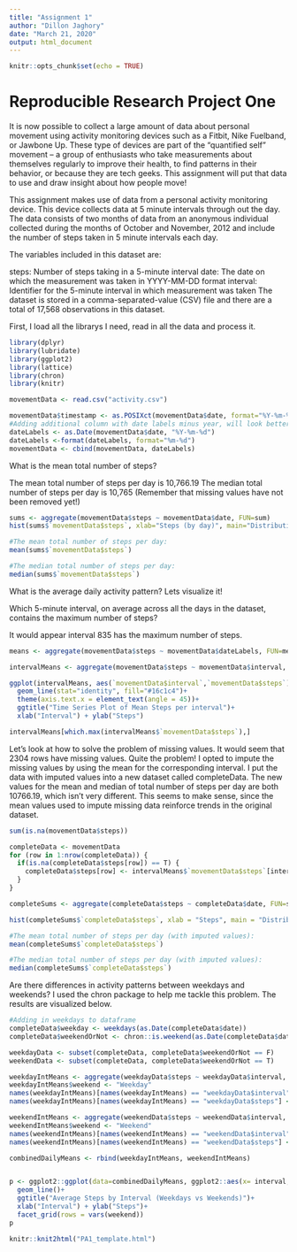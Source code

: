 ```yaml
---
title: "Assignment 1"
author: "Dillon Jaghory"
date: "March 21, 2020"
output: html_document
---
```


```r
knitr::opts_chunk$set(echo = TRUE)
```

Reproducible Research Project One
=====================================================

It is now possible to collect a large amount of data about personal movement using activity monitoring devices such as a Fitbit, Nike Fuelband, or Jawbone Up. These type of devices are part of the “quantified self” movement – a group of enthusiasts who take measurements about themselves regularly to improve their health, to find patterns in their behavior, or because they are tech geeks. This assignment will put that data to use and draw insight about how people move!

This assignment makes use of data from a personal activity monitoring device. This device collects data at 5 minute intervals through out the day. The data consists of two months of data from an anonymous individual collected during the months of October and November, 2012 and include the number of steps taken in 5 minute intervals each day.

The variables included in this dataset are:

steps: Number of steps taking in a 5-minute interval 
date: The date on which the measurement was taken in YYYY-MM-DD format
interval: Identifier for the 5-minute interval in which measurement was taken
The dataset is stored in a comma-separated-value (CSV) file and there are a total of 17,568 observations in this dataset.


First, I load all the librarys I need, read in all the data and process it.

```r
library(dplyr)
library(lubridate)
library(ggplot2)
library(lattice)
library(chron)
library(knitr)
```

```r
movementData <- read.csv("activity.csv")

movementData$timestamp <- as.POSIXct(movementData$date, format="%Y-%m-%d")
#Adding additional column with date labels minus year, will look better on histogram
dateLabels <- as.Date(movementData$date, "%Y-%m-%d")
dateLabels <-format(dateLabels, format="%m-%d")
movementData <- cbind(movementData, dateLabels)
```

What is the mean total number of steps?

The mean total number of steps per day is 10,766.19
The median total number of steps per day is 10,765
(Remember that missing values have not been removed yet!)

```r
sums <- aggregate(movementData$steps ~ movementData$date, FUN=sum)
hist(sums$`movementData$steps`, xlab="Steps (by day)", main="Distribution of Steps Per Day")

#The mean total number of steps per day: 
mean(sums$`movementData$steps`)

#The median total number of steps per day:
median(sums$`movementData$steps`)
```

What is the average daily activity pattern? Lets visualize it!

Which 5-minute interval, on average across all the days in the dataset, contains the maximum number of steps? 

It would appear interval 835 has the maximum number of steps.

```r
means <- aggregate(movementData$steps ~ movementData$dateLabels, FUN=mean)

intervalMeans <- aggregate(movementData$steps ~ movementData$interval, FUN=mean, na.omit=T)

ggplot(intervalMeans, aes(`movementData$interval`,`movementData$steps`))+ 
  geom_line(stat="identity", fill="#16c1c4")+
  theme(axis.text.x = element_text(angle = 45))+
  ggtitle("Time Series Plot of Mean Steps per interval")+
  xlab("Interval") + ylab("Steps")

intervalMeans[which.max(intervalMeans$`movementData$steps`),]

```

Let's look at how to solve the problem of missing values.
It would seem that 2304 rows have missing values. Quite the problem!
I opted to impute the missing values by using the mean for the corresponding interval.
I put the data with imputed values into a new dataset called completeData.
The new values for the mean and median of total number of steps per day are both 10766.19, which isn't very different. This seems to make sense, since the mean values used to impute missing data reinforce trends in the original dataset.
```r
sum(is.na(movementData$steps))

completeData <- movementData
for (row in 1:nrow(completeData)) {
  if(is.na(completeData$steps[row]) == T) {
    completeData$steps[row] <- intervalMeans$`movementData$steps`[intervalMeans$`movementData$interval` == completeData$interval[row]]
  }
}

completeSums <- aggregate(completeData$steps ~ completeData$date, FUN=sum)

hist(completeSums$`completeData$steps`, xlab = "Steps", main = "Distribution of Steps per Day (Imputed)")

#The mean total number of steps per day (with imputed values): 
mean(completeSums$`completeData$steps`)

#The median total number of steps per day (with imputed values):
median(completeSums$`completeData$steps`)

```

Are there differences in activity patterns between weekdays and weekends?
I used the chron package to help me tackle this problem. The results are visualized below.

```r
#Adding in weekdays to dataframe
completeData$weekday <- weekdays(as.Date(completeData$date))
completeData$weekendOrNot <- chron::is.weekend(as.Date(completeData$date))

weekdayData <- subset(completeData, completeData$weekendOrNot == F)
weekendData <- subset(completeData, completeData$weekendOrNot == T)

weekdayIntMeans <- aggregate(weekdayData$steps ~ weekdayData$interval, FUN=mean)
weekdayIntMeans$weekend <- "Weekday"
names(weekdayIntMeans)[names(weekdayIntMeans) == "weekdayData$interval"] <- "interval"
names(weekdayIntMeans)[names(weekdayIntMeans) == "weekdayData$steps"] <- "steps"

weekendIntMeans <- aggregate(weekendData$steps ~ weekendData$interval, FUN=mean)
weekendIntMeans$weekend <- "Weekend"
names(weekendIntMeans)[names(weekendIntMeans) == "weekendData$interval"] <- "interval"
names(weekendIntMeans)[names(weekendIntMeans) == "weekendData$steps"] <- "steps"

combinedDailyMeans <- rbind(weekdayIntMeans, weekendIntMeans)


p <- ggplot2::ggplot(data=combinedDailyMeans, ggplot2::aes(x= interval, y= steps)) +
  geom_line()+
  ggtitle("Average Steps by Interval (Weekdays vs Weekends)")+
  xlab("Interval") + ylab("Steps")+
  facet_grid(rows = vars(weekend))
p

knitr::knit2html("PA1_template.html")
```

